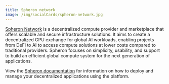 ```yaml
---
title: Spheron network
image: /img/socialCards/spheron-network.jpg
---
```


[Spheron Network](https://spheron.network/) is a decentralized compute provider and marketplace 
that offers scalable and secure infrastructure solutions. It aims to create a decentralized GPU 
exchange for global AI workloads, enabling projects from DeFi to AI to access compute solutions at 
lower costs compared to traditional providers. Spheron focuses on simplicity, usability, and support
to build an efficient global compute system for the next generation of applications.

View the [Spheron documentation](https://docs.spheron.network/) for information on how to deploy 
and manage your decentralized applications using the platform.
